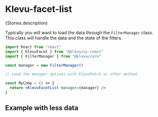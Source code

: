 
<Meta of={Stories} />

# Klevu-facet-list

<Description>{Stories.description}</Description>

<Canvas of={Stories.FacetList}></Canvas>

Typically you will want to load the data through the `FilterManager` class. This class will handle the data and the state of the filters.

```jsx
import React from "react"
import { KlevuFacet } from "@klevu/ui-react"
import { FilterManager } from "@klevu/core"

const manager = new FilterManager()

// Load the manager options with KlevuFetch or other method.

const MyComp = () => {
  return <KlevuFacetList manager={manager} />
}
```

<ArgsTable story="Facet list" />

## Example with less data

<Canvas of={Stories.SmallExample}></Canvas>
